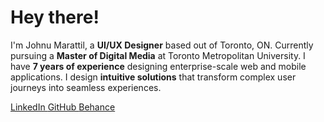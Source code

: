 # Hey there!

I'm Johnu Marattil, a **UI/UX Designer** based out of Toronto, ON. Currently pursuing a **Master of Digital Media** at Toronto Metropolitan University. I have **7 years of experience** designing enterprise-scale web and mobile applications. I design **intuitive solutions** that transform complex user journeys into seamless experiences.

<div className="my-6 flex gap-3">
  <a href="https://www.linkedin.com/in/johnumarattil" className="inline-flex items-center px-3 py-1.5 bg-gray-100 dark:bg-gray-700 text-gray-800 dark:text-gray-100 rounded-full text-sm font-medium hover:bg-gray-200 dark:hover:bg-gray-600 transition-colors">
    LinkedIn
  </a>
  <a href="https://github.com/johnumarattilbb" className="inline-flex items-center px-3 py-1.5 bg-gray-100 dark:bg-gray-700 text-gray-800 dark:text-gray-100 rounded-full text-sm font-medium hover:bg-gray-200 dark:hover:bg-gray-600 transition-colors">
    GitHub
  </a>
  <a href="https://www.behance.net/johnumarattil" className="inline-flex items-center px-3 py-1.5 bg-gray-100 dark:bg-gray-700 text-gray-800 dark:text-gray-100 rounded-full text-sm font-medium hover:bg-gray-200 dark:hover:bg-gray-600 transition-colors">
    Behance
  </a>
</div>

